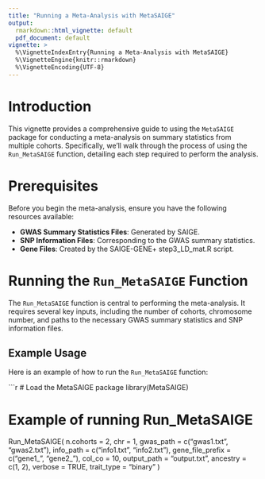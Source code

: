 ```yaml
---
title: "Running a Meta-Analysis with MetaSAIGE"
output: 
  rmarkdown::html_vignette: default
  pdf_document: default
vignette: >
  %\VignetteIndexEntry{Running a Meta-Analysis with MetaSAIGE}
  %\VignetteEngine{knitr::rmarkdown}
  %\VignetteEncoding{UTF-8}
---
```



# Introduction

This vignette provides a comprehensive guide to using the `MetaSAIGE` package for conducting a meta-analysis on summary statistics from multiple cohorts. Specifically, we'll walk through the process of using the `Run_MetaSAIGE` function, detailing each step required to perform the analysis.

# Prerequisites

Before you begin the meta-analysis, ensure you have the following resources available:

- **GWAS Summary Statistics Files**: Generated by SAIGE.
- **SNP Information Files**: Corresponding to the GWAS summary statistics.
- **Gene Files**: Created by the SAIGE-GENE+ step3_LD_mat.R script.

# Running the `Run_MetaSAIGE` Function

The `Run_MetaSAIGE` function is central to performing the meta-analysis. It requires several key inputs, including the number of cohorts, chromosome number, and paths to the necessary GWAS summary statistics and SNP information files.

## Example Usage

Here is an example of how to run the `Run_MetaSAIGE` function:

```r
# Load the MetaSAIGE package
library(MetaSAIGE)

# Example of running Run_MetaSAIGE
Run_MetaSAIGE(
  n.cohorts = 2,
  chr = 1,
  gwas_path = c("gwas1.txt", "gwas2.txt"),
  info_path = c("info1.txt", "info2.txt"),
  gene_file_prefix = c("gene1_", "gene2_"),
  col_co = 10,
  output_path = "output.txt",
  ancestry = c(1, 2),
  verbose = TRUE,
  trait_type = "binary"
)
